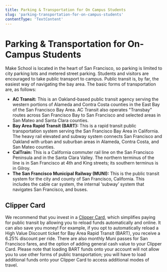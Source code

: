 ```yaml
---
title: Parking & Transportation for On Campus Students
slug: 'parking-transportation-for-on-campus-students'
contentType: 'TextContent'
---
```


# Parking & Transportation for On-Campus Students

Make School is located in the heart of San Francisco, so parking is limited to city parking lots and
metered street parking. Students and visitors are encouraged to take public transport to campus.
Public transit is, by far, the easiest way of navigating the bay area. The basic forms of
transportation are, as follows:

- **AC Transit:** This is an Oakland-based public transit agency serving the western portions of
  Alameda and Contra Costa counties in the East Bay of the San Francisco Bay Area. AC Transit also
  operates "Transbay" routes across San Francisco Bay to San Francisco and selected areas in San
  Mateo and Santa Clara counties.
- **Bay Area Rapid Transit (BART):** This is a rapid transit public transportation system serving
  the San Francisco Bay Area in California. The heavy rail elevated and subway system connects San
  Francisco and Oakland with urban and suburban areas in Alameda, Contra Costa, and San Mateo
  counties.
- **CalTrain:** This is a California commuter rail line on the San Francisco Peninsula and in the
  Santa Clara Valley. The northern terminus of the line is in San Francisco at 4th and King streets;
  its southern terminus is in Gilroy.
- **The San Francisco Municipal Railway (MUNI):** This is the public transit system for the city and
  county of San Francisco, California. This includes the cable car system, the internal ‘subway’
  system that navigates San Francisco, and buses.

## Clipper Card

We recommend that you invest in a [Clipper Card](https://www.clippercard.com/), which simplifies
paying for public transit by allowing you to reload funds automatically and online. It can also save
you money! For example, if you opt to automatically reload a High Value Discount ticket for Bay Area
Rapid Transit (BART), you receive a 6.25% discount per ride. There are also monthly Muni passes for
San Francisco fares, and the option of adding general cash value to your Clipper Card. Please note
that loading BART funds onto your account will not allow you to use other forms of public
transportation; you will have to load additional funds onto your Clipper Card to access additional
modes of travel.
